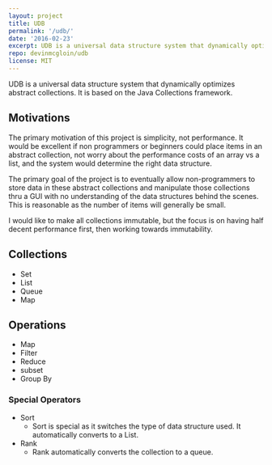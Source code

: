 ```yaml
---
layout: project
title: UDB
permalink: '/udb/'
date: '2016-02-23'
excerpt: UDB is a universal data structure system that dynamically optimizes abstract collections.
repo: devinmcgloin/udb
license: MIT
---
```


UDB is a universal data structure system that dynamically optimizes abstract collections. It is based on the Java Collections framework.

## Motivations

The primary motivation of this project is simplicity, not performance. It would be excellent if non programmers or beginners could place items in an abstract collection, not worry about the performance costs of an array vs a list, and the system would determine the right data structure.

The primary goal of the project is to eventually allow non-programmers to store data in these abstract collections and manipulate those collections thru a GUI with no understanding of the data structures behind the scenes. This is reasonable as the number of items will generally be small.

I would like to make all collections immutable, but the focus is on having half decent performance first, then working towards immutability.

## Collections

- Set
- List
- Queue
- Map

## Operations

- Map
- Filter
- Reduce
- subset
- Group By

### Special Operators

- Sort
  - Sort is special as it switches the type of data structure used. It automatically converts to a List.
- Rank
  - Rank automatically converts the collection to a queue.
